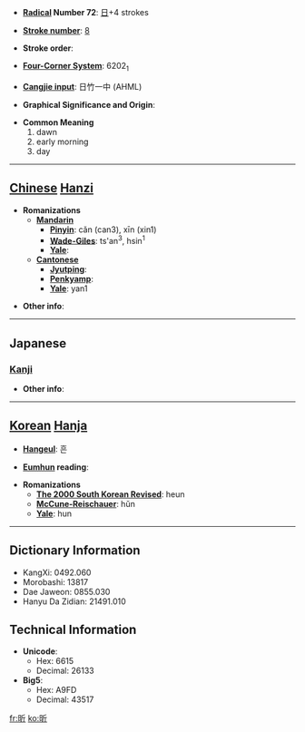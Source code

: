 * '''[[Wiktionary:Chinese radical index| Radical]] Number 72''': [[Wiktionary:Chinese radical index 日|日]]+4 strokes

* '''[[Wiktionary:Chinese total strokes index|Stroke number]]''': [[Wiktionary:Chinese total strokes index 8|8]]

* '''Stroke order''': 

* '''[[Wiktionary:Chinese four corner index|Four-Corner System]]''': 6202<sub>1</sub>

* '''[[Wiktionary:Chinese Cangjie index|Cangjie input]]''': 日竹一中 (AHML)

* '''Graphical Significance and Origin''': 

* '''Common Meaning'''
*#dawn
*# early morning
*# day


----

== [[Chinese]] [[Hanzi]] ==

* '''Romanizations'''
** '''[[Mandarin]]'''
*** '''[[Pinyin]]''': cǎn (can3), xīn (xin1)
*** '''[[Wade-Giles]]''': ts'an<sup>3</sup>, hsin<sup>1</sup>
*** '''[[Yale]]''': 
** '''[[Cantonese]]'''
*** '''[[Jyutping]]''':
*** '''[[Penkyamp]]''': 
*** '''[[Yale]]''': yan1

* '''Other info''': 

----

==Japanese==
===[[Kanji]]===
{{kanji|on readings=[[きん]] (kin), [[こん]] (kon), [[き]] (ki)
|kun readings=[[あさ]] (asa)
}}

* '''Other info''':  

----

== [[Korean]] [[Hanja]] ==

* '''[[Hangeul]]''': 흔

* '''[[Eumhun]] reading''': 

* '''Romanizations'''
** '''[[The 2000 South Korean Revised Romanization|The 2000 South Korean Revised]]''': heun
** '''[[McCune-Reischauer]]''': hŭn
** '''[[Yale]]''': hun

----

== Dictionary Information ==

* KangXi: 0492.060
* Morobashi: 13817
* Dae Jaweon: 0855.030
* Hanyu Da Zidian: 21491.010

== Technical Information ==

* '''Unicode''':
** Hex: 6615
** Decimal: 26133
* '''Big5''':
** Hex: A9FD
** Decimal: 43517

[[fr:昕]]
[[ko:昕]]